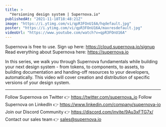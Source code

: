 ```yaml
---
title: >
  "Versioning design system | Supernova.io"
publishedAt: "2021-11-18T18:48:21Z"
image: "https://i.ytimg.com/vi/qpR3FOnU16A/hqdefault.jpg"
poster: "https://i.ytimg.com/vi/qpR3FOnU16A/maxresdefault.jpg"
videoUrl: "https://www.youtube.com/watch?v=qpR3FOnU16A"
---
```


Supernova is free to use. Sign up here: https://cloud.supernova.io/signup
Read everything about Supernova here: https://supernova.io

In this series, we walk you through Supernova fundamentals while building your next design system - from tokens, to components, to assets, to building documentation and handing-off resources to your developers, automatically. This video will cover creation and distribution of specific versions of your design system.

---

Follow Supernova on Twitter 👉 https://twitter.com/supernova_io
Follow Supernova on LinkedIn 👉 https://www.linkedin.com/company/supernova-io
Join our Discord Community 👉 https://discord.com/invite/9Au3xFTG7x/
Contact our sales team 👉 sales@supernova.io
